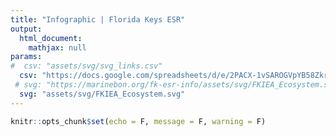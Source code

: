 ```yaml
---
title: "Infographic | Florida Keys ESR"
output:
  html_document:
    mathjax: null
params:
#  csv: "assets/svg/svg_links.csv"
  csv: "https://docs.google.com/spreadsheets/d/e/2PACX-1vSAROGVpYB58Zkr8P0iwJdTMRPNLZtJ07IyUn-dQ62C2HMuCEScyl8x7urCD7QbRXQYSIJwDn_wku9G/pub?gid=0&single=true&output=csv"
 # svg: "https://marinebon.org/fk-esr-info/assets/svg/FKIEA_Ecosystem.svg"
  svg: "assets/svg/FKIEA_Ecosystem.svg"
---
```

<style type="text/css">
.main-container {
  max-width: 1800px;
  margin-left: auto;
  margin-right: auto;
}
</style>

```r
knitr::opts_chunk$set(echo = F, message = F, warning = F)
```

<script src = "assets/js/d3.v5.min.js"></script>
<script src = "assets/js/infographiq.js"></script>

<div class = "col-md-9">
  <div id = "svg"></div>
</div>

<div class = "col-md-3">
  <ul id = "svg_list"></ul>
</div>

<script>
link_svg(svg = "`r params$svg`", csv = "`r params$csv`", debug = true);
</script>

